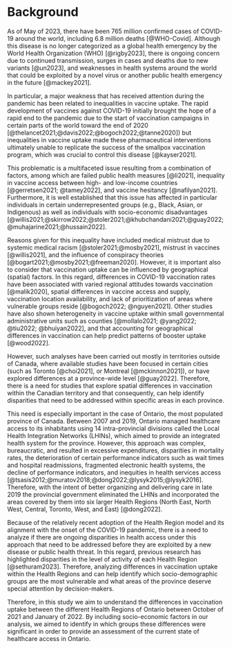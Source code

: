 # Background

As of May of 2023, there have been 765 million confirmed cases of COVID-19 around the world, including 6.8 million deaths [@WHO-Covid]. Although this disease is no longer categorized as a global health emergency by the World Health Organization (WHO) [@rigby2023], there is ongoing concern due to continued transmission, surges in cases and deaths due to new variants [@un2023], and weaknesses in health systems around the world that could be exploited by a novel virus or another public health emergency in the future [@mackey2021].

In particular, a major weakness that has received attention during the pandemic has been related to inequalities in vaccine uptake. The rapid development of vaccines against COVID-19 initially brought the hope of a rapid end to the pandemic due to the start of vaccination campaigns in certain parts of the world toward the end of 2020 [@thelancet2021;@davis2022;@bogoch2022;@tanne2020]) but inequalities in vaccine uptake made these pharmaceutical interventions ultimately unable to replicate the success of the smallpox vaccination program, which was crucial to control this disease [@kayser2021].

This problematic is a multifaceted issue resulting from a combination of factors, among which are failed public health measures [@li2021], inequality in vaccine access between high- and low-income countries [@gerretsen2021; @tamey2022], and vaccine hesitancy [@nafilyan2021]. Furthermore, it is well established that this issue has affected in particular individuals in certain underrepresented groups (e.g., Black, Asian, or Indigenous) as well as individuals with socio-economic disadvantages [@willis2021;@skirrow2022;@stoler2021;@khubchandani2021;@guay2022;@muhajarine2021;@hussain2022]. 

Reasons given for this inequality have included medical mistrust due to systemic medical racism [@stoler2021;@mosby2021], mistrust in vaccines [@willis2021], and the influence of conspiracy theories [@bogart2021;@mosby2021;@freeman2020].  However, it is important also to consider that vaccination uptake can be influenced by geographical (spatial) factors. In this regard, differences in COVID-19 vaccination rates have been associated with varied regional attitudes towards vaccination [@malik2020], spatial differences in vaccine access and supply, vaccination location availability, and lack of prioritization of areas where vulnerable groups reside [@bogoch2022; @nguyen2021]. Other studies have also shown heterogeneity in vaccine uptake within small governmental administrative units such as counties [@mollalo2021; @yang2022; @tiu2022; @bhuiyan2022], and that accounting for geographical differences in vaccination can help predict patterns of booster uptake [@wood2022]. 

However, such analyses have been carried out mostly in territories outside of Canada, where available studies have been focused in certain cities (such as Toronto [@choi2021], or Montreal [@mckinnon2021]), or have explored differences at a province-wide level [@guay2022]. Therefore, there is a need for studies that explore spatial differences in vaccination within the Canadian territory and that consequently, can help identify disparities that need to be addressed within specific areas in each province.

This need is especially important in the case of Ontario, the most populated province of Canada. Between 2007 and 2019, Ontario managed healthcare access to its inhabitants using 14 intra-provincial divisions called the Local Health Integration Networks (LHINs), which aimed to provide an integrated health system for the province. However, this approach was complex, bureaucratic, and resulted in excessive expenditures, disparities in mortality rates, the deterioration of certain performance indicators such as wait times and hospital readmissions, fragmented electronic health systems, the decline of performance indicators, and inequities in health services access [@tsasis2012;@muratov2018;@dong2022;@lysyk2015;@lysyk2016]. Therefore, with the intent of better organizing and delivering care in late 2019 the provincial government eliminated the LHINs and incorporated the areas covered by them into six larger Health Regions (North East, North West, Central, Toronto, West, and East) [@dong2022]. 

Because of the relatively recent adoption of the Health Region model and its alignment with the onset of the COVID-19 pandemic, there is a need to analyze if there are ongoing disparities in health access under this approach that need to be addressed before they are exploited by a new disease or public health threat. In this regard, previous research has highlighted disparities in the level of activity of each Health Region [@sethuram2023]. Therefore, analyzing differences in vaccination uptake within the Health Regions and can help identify which socio-demographic groups are the most vulnerable and what areas of the province deserve special attention by decision-makers. 

Therefore, in this study we aim to understand the differences in vaccination uptake between the different Health Regions of Ontario between October of 2021 and January of 2022. By including socio-economic factors in our analysis, we aimed to identify in which groups these differences were significant in order to provide an assessment of the current state of healthcare access in Ontario.
